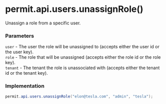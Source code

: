 # permit.api.users.unassignRole()

Unassign a role from a specific user.

### Parameters

`user` - The user the role will be unassigned to (accepts either the user id or the user key).<br/>
`role` - The role that will be unassigned (accepts either the role id or the role key).<br/>
`tenant` - The tenant the role is unassociated with (accepts either the tenant id or the tenant key).<br/>

### Implementation

```java
permit.api.users.unassignRole("elon@tesla.com", "admin", "tesla");
```
